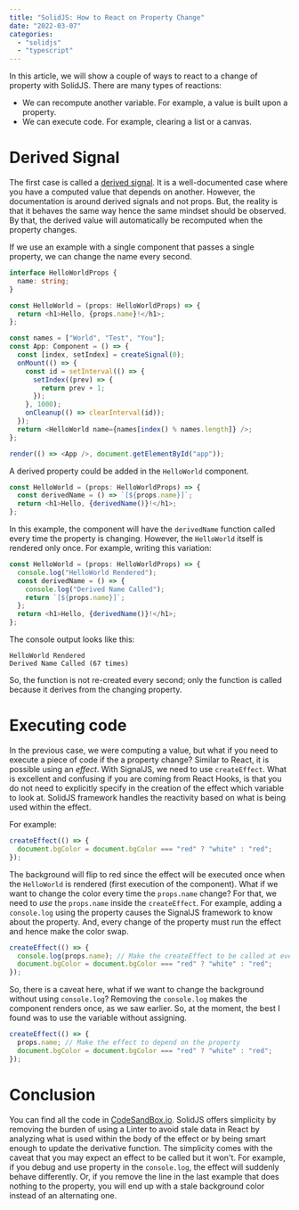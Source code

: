 ```yaml
---
title: "SolidJS: How to React on Property Change"
date: "2022-03-07"
categories:
  - "solidjs"
  - "typescript"
---
```

In this article, we will show a couple of ways to react to a change of property with SolidJS. There are many types of reactions:

- We can recompute another variable. For example, a value is built upon a property.
- We can execute code. For example, clearing a list or a canvas.

# Derived Signal

The first case is called a [derived signal](https://www.solidjs.com/tutorial/introduction_derived). It is a well-documented case where you have a computed value that depends on another. However, the documentation is around derived signals and not props. But, the reality is that it behaves the same way hence the same mindset should be observed. By that, the derived value will automatically be recomputed when the property changes.

If we use an example with a single component that passes a single property, we can change the name every second.
```typescript
interface HelloWorldProps {
  name: string;
}

const HelloWorld = (props: HelloWorldProps) => {
  return <h1>Hello, {props.name}!</h1>;
};

const names = ["World", "Test", "You"];
const App: Component = () => {
  const [index, setIndex] = createSignal(0);
  onMount(() => {
    const id = setInterval(() => {
      setIndex((prev) => {
        return prev + 1;
      });
    }, 1000);
    onCleanup(() => clearInterval(id));
  });
  return <HelloWorld name={names[index() % names.length]} />;
};

render(() => <App />, document.getElementById("app"));
```
A derived property could be added in the `HelloWorld` component.

```typescript
const HelloWorld = (props: HelloWorldProps) => {
  const derivedName = () => `[${props.name}]`;
  return <h1>Hello, {derivedName()}!</h1>;
};
```

In this example, the component will have the `derivedName` function called every time the property is changing. However, the `HelloWorld` itself is rendered only once. For example, writing this variation:

```typescript
const HelloWorld = (props: HelloWorldProps) => {
  console.log("HelloWorld Rendered");
  const derivedName = () => {
    console.log("Derived Name Called");
    return `[${props.name}]`;
  };
  return <h1>Hello, {derivedName()}!</h1>;
};
```

The console output looks like this:

```
HelloWorld Rendered 
Derived Name Called (67 times)
```
So, the function is not re-created every second; only the function is called because it derives from the changing property.

# Executing code
In the previous case, we were computing a value, but what if you need to execute a piece of code if the a property change? Similar to React, it is possible using an _effect_. With SignalJS, we need to use `createEffect`. What is excellent and confusing if you are coming from React Hooks, is that you do not need to explicitly specify in the creation of the effect which variable to look at. SolidJS framework handles the reactivity based on what is being used within the effect.

For example:

```typescript
createEffect(() => {
  document.bgColor = document.bgColor === "red" ? "white" : "red";
});
```
The background will flip to red since the effect will be executed once when the `HelloWorld` is rendered (first execution of the component). What if we want to change the color every time the `props.name` change? For that, we need to _use_ the `props.name` inside the `createEffect`. For example, adding a `console.log` using the property causes the SignalJS framework to know about the property. And, every change of the property must run the effect and hence make the color swap.

```typescript
createEffect(() => {
  console.log(props.name); // Make the createEffect to be called at every change of the property "name"
  document.bgColor = document.bgColor === "red" ? "white" : "red";
});
```

So, there is a caveat here, what if we want to change the background without using `console.log`? Removing the `console.log` makes the component renders once, as we saw earlier. So, at the moment, the best I found was to use the variable without assigning.

```typescript
createEffect(() => {
  props.name; // Make the effect to depend on the property
  document.bgColor = document.bgColor === "red" ? "white" : "red";
});
```

# Conclusion
You can find all the code in [CodeSandBox.io](https://codesandbox.io/s/solidjs-props-5omf9f?file=/src/index.tsx:393-551). SolidJS offers simplicity by removing the burden of using a Linter to avoid stale data in React by analyzing what is used within the body of the effect or by being smart enough to update the derivative function. The simplicity comes with the caveat that you may expect an effect to be called but it won't. For example, if you debug and use property in the `console.log`, the effect will suddenly behave differently. Or, if you remove the line in the last example that does nothing to the property, you will end up with a stale background color instead of an alternating one.